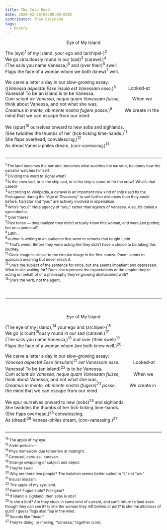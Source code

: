 ```yaml
---
title: The Cold Read
date: 2024-02-26T08:00:00.000Z
contributor: Theo Erickson
tags:
  - Poetry
---
```

<p style="text-align: center;">Eye of My Island</p>
<div>
  The (<span style="cursor: pointer" title="The land becomes the narrator, becomes what watches the narrator, becomes how the narrator watches himself.">eye</span>)<sup>1</sup> of my island, your ego and (<span style="cursor: pointer;" title="Dividing the word to signal what?">archipel-</span>)<sup>2</sup><br />We go circuitously round in our (<span style="cursor: pointer;" title="Is the crew sad, or is the ship sad, or is the ship a stand-in for the crew? What’s that called?">sad</span>)<sup>3</sup> (<span style="cursor: pointer;" title="According to Wikipedia, a caravel is an important new kind of ship used by the Portuguese during the “Age of Discovery” to sail farther distances than they could before. Narrator and “you” are actively involved in imperialism.">caravel.</span>)<sup>4</sup><br />(<span style="cursor: pointer;" title="Who’s “you?” Note agency of “you,” rather than agency of Vanessa. Also, it’s called a synecdoche.">The sails you name Vanessa,</span>)<sup>5</sup> and (<span style="cursor: pointer;" title="Over there?">over their</span>)<sup>6</sup> swell<br />Flaps the face of a woman whom we both (<span style="cursor: pointer;" title="Past tense — they realized they didn’t actually know this woman, and were just putting her on a pedestal?">knew</span>)<sup>7</sup> well.
</div><br />
<div>
  We carve a letter a day in our slow-growing essay:<br />(<span style="cursor: pointer;" title="Latin…">(<em>Vanessa aspecta! Esse insula est Vanessam esse.</em></span>)<sup>8</sup><span style="font-size: 0.9rem; margin-left: 40px;">Looked-at Vanessa! To be an island is to be Vanessa.</span><br /><span style="cursor: pointer;" title="Author is writing to an audience that went to schools that taught Latin."><em>Cum sciant de Vanessa, neque quam Vanessam fuisse,</em></span><span style="font-size: 0.9rem; margin-left: 40px;">When we think about Vanessa, and not what she was,</span><br /><span style="cursor: pointer;" title="Author is writing to an audience that went to schools that taught Latin."><em>Creamus in mente, ab mente nostra fugere posse.</em></span>)<sup>9</sup><span style="font-size: 0.9rem; margin-left: 40px;">We create in the mind that we can escape from our mind.</span>
</div><br />
<div>
  We (<span style="cursor: pointer;" title="That’s weird. Before they were acting like they didn’t have a choice to be taking this journey.">spur</span>)<sup>10</sup> ourselves onward to new sobs and sighlands.<br />(<span style="cursor: pointer;" title="She’s the subject of the sentence for once, but she seems impatient and depressed. What is she waiting for? Does she represent the expectations of the empire they’re acting on behalf of or a philosophy they’re growing disillusioned with?">She twiddles the thumbs of her</span> (<span style="cursor: pointer;" title="Clock image is similar to the circular image in the first stanza. Poem seems to approach meaning but never reach it.">tick-ticking time-hands.</span>)<sup>11</sup><br /><span style="cursor: pointer;" title="She’s the subject of the sentence for once, but she seems impatient and depressed. What is she waiting for? Does she represent the expectations of the empire they’re acting on behalf of or a philosophy they’re growing disillusioned with?">She flaps overhead, convalescing,</span>)<sup>12</sup><br />As dread Vaness-philes dream, (<span style="cursor: pointer;" title="She’s the verb, not the agent.">con-vanessing.</span>)<sup>13</sup>
</div><br />
<hr />
<div style="font-size: 0.75rem;">
<sup>1.</sup>The land becomes the narrator, becomes what watches the narrator, becomes how the narrator watches himself.<br />
<sup>2.</sup>Dividing the word to signal what?<br />
<sup>3.</sup>Is the crew sad, or is the ship sad, or is the ship a stand-in for the crew? What’s that called?<br />
<sup>4.</sup>According to Wikipedia, a caravel is an important new kind of ship used by the Portuguese during the “Age of Discovery” to sail farther distances than they could before. Narrator and “you” are actively involved in imperialism.<br />
<sup>5.</sup>Who’s “you?” Note agency of “you,” rather than agency of Vanessa. Also, it’s called a synecdoche.<br />
<sup>6.</sup>Over there?<br />
<sup>7.</sup>Past tense — they realized they didn’t actually know this woman, and were just putting her on a pedestal?<br />
<sup>8.</sup>Latin…<br />
<sup>9.</sup>Author is writing to an audience that went to schools that taught Latin.<br />
<sup>10.</sup>That’s weird. Before they were acting like they didn’t have a choice to be taking this journey.<br />
<sup>11.</sup>Clock image is similar to the circular image in the first stanza. Poem seems to approach meaning but never reach it.<br />
<sup>12.</sup>She’s the subject of the sentence for once, but she seems impatient and depressed. What is she waiting for? Does she represent the expectations of the empire they’re acting on behalf of or a philosophy they’re growing disillusioned with?<br />
<sup>13.</sup>She’s the verb, not the agent.
</div>
<hr style="margin-top: 50px; margin-bottom: 50px;"/> 
<p style="text-align: center;">Eye of My Island</p>
<div>
  (<span style="cursor: pointer;" title="The apple of my eye.">The eye of my island</span>),<sup>14</sup> your ego and (<span style="cursor: pointer;" title="Archi-pelican—">archipel-</span>)<sup>15</sup><br />We go (<span style="cursor: pointer;" title="Phys homework due tomorrow at midnight.">circuit</span>)<sup>16</sup>ously round in our sad (<span style="cursor: pointer;" title="Carousel, carousal, caravan.">caravel.</span>)<sup>17</sup><br />(<span style="cursor: pointer;" title="Strange swapping of subject and object.">The sails you name Vanessa,</span>)<sup>18</sup> and over (<span style="cursor: pointer;" title="They’re swell!">their swell</span>)<sup>19</sup><br />Flaps the face of a woman whom (<span style="cursor: pointer;" title="Why are there two people? The isolation seems better suited to “I,” not “we.”">we both knew well.</span>)<sup>20</sup>
</div><br />
<div>
  We carve a letter a day in our slow-growing essay:<br /><em>Vanessa aspecta! Esse (<span style="cursor: pointer;" title="Insular insulam.">insulam</span>)<sup>21</sup> est Vanessam esse.</em>	<span style="font-size: 0.9rem; margin-left: 40px;">Looked-at Vanessa! To be (<span style="cursor: pointer;" title="The apple of my eye-land.">an island</span>)<sup>22</sup> is to be Vanessa.</span><br /><em>Cum sciant de Vanessa, neque quam Vanessam fuisse,</em>	<span style="font-size: 0.9rem; margin-left: 40px;">When we think about Vanessa, and not what she was,</span><br /><em>Creamus in mente, ab mente nostra (<span style="cursor: pointer;" title="Fume? Fugue state? Fuh-gear?">fugere</span>)<sup>23</sup> posse.</em>	<span style="font-size: 0.9rem; margin-left: 40px;">We create in the mind that we can escape from our mind.</span>
</div><br />
<div>
  We spur ourselves onward to new (<span style="cursor: pointer;" title="If island is sighland, then sobs is obs?">sobs</span>)<sup>24</sup> and sighlands.<br />She twiddles the thumbs of her tick-ticking time-hands.<br />(<span style="cursor: pointer;" title="Is she a bird? Are they stuck in some kind of current, and can’t return to land even though they can see it? Is she the woman they left behind at port? Is she the albatross of guilt? I guess flags also flap in the wind.">She flaps overhead,</span>)<sup>25</sup> convalescing,<br />As (<span style="cursor: pointer;" title="Sounds like “dead.”">dread</span>)<sup>26</sup> Vaness-philes dream, (<span style="cursor: pointer;" title="They’re doing, or making, “Vanessa,” together (con).">con-vanessing.</span>)<sup>27</sup>
</div><br />
<hr />
<div style="font-size: 0.75rem">
<sup>14.</sup>The apple of my eye.<br />
<sup>15.</sup>Archi-pelican—<br />
<sup>16.</sup>Phys homework due tomorrow at midnight.<br />
<sup>17.</sup>Carousel, carousal, caravan.<br />
<sup>18.</sup>Strange swapping of subject and object.<br />
<sup>19.</sup>They’re swell!<br />
<sup>20.</sup>Why are there two people? The isolation seems better suited to “I,” not “we.”<br />
<sup>21.</sup>Insular insulam.<br />
<sup>22.</sup>The apple of my eye-land.<br />
<sup>23.</sup>Fume? Fugue state? Fuh-gear?<br />
<sup>24.</sup>If island is sighland, then sobs is obs?<br />
<sup>25.</sup>Is she a bird? Are they stuck in some kind of current, and can’t return to land even though they can see it? Is she the woman they left behind at port? Is she the albatross of guilt? I guess flags also flap in the wind.<br />
<sup>26.</sup>Sounds like “dead.”<br />
<sup>27.</sup>They’re doing, or making, “Vanessa,” together (con).
</div>
